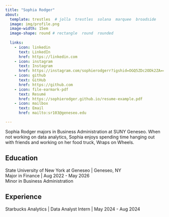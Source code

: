 ```yaml
---
title: "Sophia Rodger"
about:
  template: trestles  # jolla  trestles  solana  marquee  broadside
  image: img/profile.png
  image-width: 15em
  image-shape: round # rectangle  round  rounded
  
  links:
    - icon: linkedin
      text: LinkedIn
      href: https://linkedin.com
    - icon: instagram
      text: Instagram
      href: https://instagram.com/sophierodgerr?igshid=OGQ5ZDc2ODk2ZA==
    - icon: github
      text: GitHub
      href: https://github.com
    - icon: file-earmark-pdf
      text: Resumé
      href: https://sophierodger.github.io/resume-example.pdf
    - icon: mailbox
      text: Email
      href: mailto:sr103@geneseo.edu

---
```



Sophia Rodger majors in Business Administration at SUNY Geneseo. When not working on data analytics, Sophia enjoys spending time hanging out with friends and working on her food truck, Wraps on Wheels. 

## Education

State University of New York at Geneseo | Geneseo, NY <br>
Major in Finance | Aug 2022 - May 2026 <br>
Minor in Business Administration 

## Experience

Starbucks Analytics | Data Analyst Intern | May 2024 - Aug 2024


